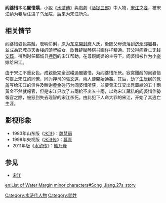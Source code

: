 {{Unreferenced|time=2021-02-26T00:57:51+00:00}}
{{水浒人物 |
 人物姓名 = 阎惜娇 |
 座次 =  |
 星名 =  |
 绰号 =  |
 身份 = [[宋江|宋江]]之[[妾|妾]] |
 使用兵器 =  |
 梁山职司 =  |
 出场回目 = 020 |
 赞诗 = 
花容袅娜，玉质娉婷。<br />
髻横一片乌云，眉扫半弯新月。<br />
金莲窄窄，湘裙微露不胜情；<br />
玉笋纤纤，翠袖半笼无限意。<br />
星眼浑如点漆，酥胸真似截肪。<br />
金屋美人离御苑，蕊珠仙子下尘寰。
 |}}

'''阎婆惜'''本名'''閻惜嬌'''，小說《[[水滸傳|水滸傳]]》與戲劇《[[活捉三郎|活捉三郎]]》中人物，[[宋江|宋江]]之[[妾|妾]]，被宋江纳为妾后住进了[[乌龙院|乌龙院]]，后来为宋江所杀。

==相关情节==
阎婆惜姿色美豔，聰明伶俐，原为[[開封|东京開封府]]人氏，後随父母流落到[[济州|济州]][[郓城|郓城]]县，並成為郓城县天香楼的頭牌妓女，歌舞辞赋琴棋书画样样精通。其父得病身亡无钱[[葬禮|安葬]]，得到时任郓城县[[押司|押司]]的宋江帮助，在母親阎婆的主导下，阎婆惜被作为小[[妾|妾]]嫁给宋江。

由于宋江不重女色，成親後完全沒碰過閻婆惜，为阎婆惜所厌。寂寞難耐的阎婆惜勾搭上宋江的同僚，同为押司的[[張文遠_(水滸傳)|張文遠]]，兩人便開始通姦。其后，劫了[[生辰纲|生辰纲]]的[[晁盖|晁盖]]写给宋江的信件及酬谢[[黄金|黄金]]碰巧为阎婆惜所获，並要脅宋江交出晁蓋給的五十兩黃金不然就報官，但是宋江只收了五兩給不出五十兩，以為宋江藏私的阎婆惜作勢報官之際，被怒到失去理智的宋江杀死。由此犯下人命大罪的宋江，开始了其逃亡生涯。

== 影视形象 ==
*1983年山东版《[[水浒_(电视剧)|水浒]]》：[[魏慧丽|魏慧丽]]
*1998年央视版《[[水浒传_(1998年电视剧)|水浒传]]》：[[慕青|慕青]]
*2011年版《[[水浒传_(2011年电视剧)|水浒传]]》：[[熊乃瑾|熊乃瑾]]

==参见==
*[[宋江|宋江]]

[[Category:水浒传人物|Category:水浒传人物]]
[[Category:閻姓|Category:閻姓]]

[[en:List_of_Water_Margin_minor_characters#Song_Jiang.27s_story|en:List of Water Margin minor characters#Song_Jiang.27s_story]]